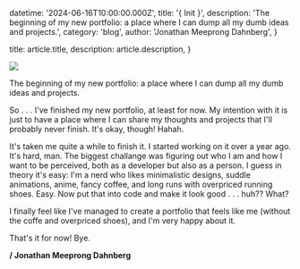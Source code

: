   datetime: '2024-06-16T10:00:00.000Z',
  title: '{ Init }',
  description:
    'The beginning of my new portfolio: a place where I can dump all my dumb ideas and projects.',
  category: 'blog',
  author: 'Jonathan Meeprong Dahnberg',
}

  title: article.title,
  description: article.description,
}

![](./anime-tired.gif)

The beginning of my new portfolio: a place where I can dump all my dumb ideas and projects.

So . . . I've finished my new portfolio, at least for now. My intention with it is just to have a place where I can share my thoughts and projects that I'll probably never finish. It's okay, though! Hahah.

It's taken me quite a while to finish it. I started working on it over a year ago. It's hard, man. The biggest challange was figuring out who I am and how I want to be perceived, both as a developer but also as a person. I guess in theory it's easy: I'm a nerd who likes minimalistic designs, suddle animations, anime, fancy coffee, and long runs with overpriced running shoes. Easy. Now put that into code and make it look good . . . huh?? What? 

I finally feel like I've managed to create a portfolio that feels like me (without the coffe and overpriced shoes), and I'm very happy about it.

That's it for now! Bye.

**/ Jonathan Meeprong Dahnberg**

